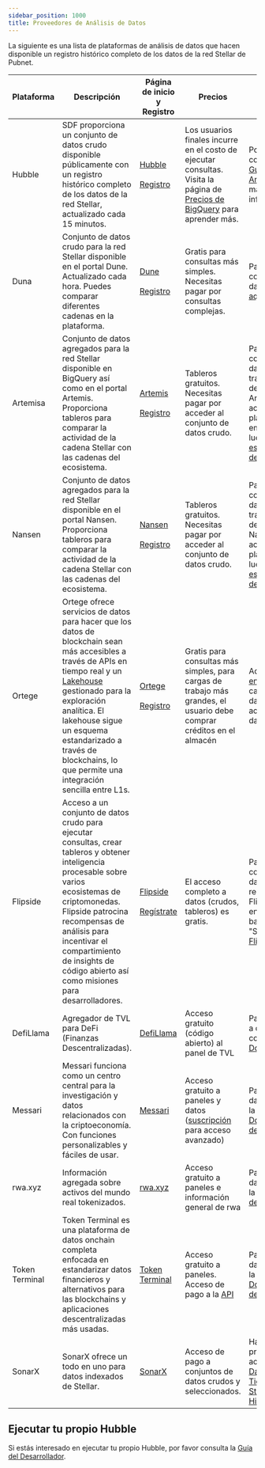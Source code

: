 ```yaml
---
sidebar_position: 1000
title: Proveedores de Análisis de Datos
---
```


La siguiente es una lista de plataformas de análisis de datos que hacen disponible un registro histórico completo de los datos de la red Stellar de Pubnet.

| Plataforma     | Descripción                                                                                                                                                                                                                                                                                                                                                                | Página de inicio y Registro                                                                                                                                                        | Precios                                                                                                                                                                                         | Acceso a Datos                                                                                                                                                                                                                                | Acceso al Panel                                                                                                                                                                                     |
| -------------- | -------------------------------------------------------------------------------------------------------------------------------------------------------------------------------------------------------------------------------------------------------------------------------------------------------------------------------------------------------------------------- | ---------------------------------------------------------------------------------------------------------------------------------------------------------------------------------- | ----------------------------------------------------------------------------------------------------------------------------------------------------------------------------------------------- | --------------------------------------------------------------------------------------------------------------------------------------------------------------------------------------------------------------------------------------------- | --------------------------------------------------------------------------------------------------------------------------------------------------------------------------------------------------- |
| Hubble         | SDF proporciona un conjunto de datos crudo disponible públicamente con un registro histórico completo de los datos de la red Stellar, actualizado cada 15 minutos.                                                                                                                                                                                                         | [Hubble](https://console.cloud.google.com/bigquery?project=crypto-stellar&ws=!1m4!1m3!3m2!1scrypto-stellar!2scrypto_stellar) <br></br> [Registro](https://cloud.google.com/?hl=en) | Los usuarios finales incurre en el costo de ejecutar consultas. Visita la página de [Precios de BigQuery](https://cloud.google.com/bigquery/pricing#analysis_pricing_models) para aprender más. | Por favor, consulta la [Guía del Analista](./hubble/analyst-guide) para más información.                                                                                                                                                      | N/D                                                                                                                                                                                                 |
| Duna           | Conjunto de datos crudo para la red Stellar disponible en el portal Dune. Actualizado cada hora. Puedes comparar diferentes cadenas en la plataforma.                                                                                                                                                                                                                      | [Dune](https://dune.com/) <br></br>[Registro](https://dune.com/auth/register)                                                                                                      | Gratis para consultas más simples. Necesitas pagar por consultas complejas.                                                                                                                     | Para acceder a conjuntos de datos, haz clic [aquí](https://dune.com/queries?category=canonical&namespace=stellar).                                                                                                                            | Explora tableros de la comunidad, visión general de la red y conjuntos de datos [aquí](https://dune.com/blockchains/stellar).                                                                       |
| Artemisa       | Conjunto de datos agregados para la red Stellar disponible en BigQuery así como en el portal Artemis. Proporciona tableros para comparar la actividad de la cadena Stellar con las cadenas del ecosistema.                                                                                                                                                                 | [Artemis](https://www.artemis.xyz/) <br></br>[Registro](https://app.artemisanalytics.com/artemis-terminal-auth?flow=SIGN_UP)                                                       | Tableros gratuitos. Necesitas pagar por acceder al conjunto de datos crudo.                                                                                                                     | Para acceder al conjunto de datos transformado del Stellar por Artemis, actualiza al plan empresarial y luego marca [este conjunto de datos](https://console.cloud.google.com/bigquery?ws=!1m4!1m3!3m2!1sartemis-bigquery-share!2sshared_us). | Explora los tableros de [comparación de cadenas](https://app.artemisanalytics.com/chains?selectedChains=stellar) y [actividad de aplicación](https://app.artemis.xyz/application-activity/stellar). |
| Nansen         | Conjunto de datos agregados para la red Stellar disponible en el portal Nansen. Proporciona tableros para comparar la actividad de la cadena Stellar con las cadenas del ecosistema.                                                                                                                                                                                       | [Nansen](https://app.nansen.ai/) <br></br>[Registro](https://app.nansen.ai/auth/signup)                                                                                            | Tableros gratuitos. Necesitas pagar por acceder al conjunto de datos crudo.                                                                                                                     | Para acceder al conjunto de datos transformado del Stellar por Nansen, actualiza al plan Pioneer y luego marca [este conjunto de datos](https://console.cloud.google.com/bigquery?project=nansen-query).                                      | Explora [actividad de cadena, entidad y ecosistema](https://app.nansen.ai/macro/blockchains?chain=stellar&tab=overview).                                                                            |
| Ortege         | Ortege ofrece servicios de datos para hacer que los datos de blockchain sean más accesibles a través de APIs en tiempo real y un [Lakehouse](https://docs.ortege.ai/en/ortege-products/ortege-lakehouse) gestionado para la exploración analítica. El lakehouse sigue un esquema estandarizado a través de blockchains, lo que permite una integración sencilla entre L1s. | [Ortege](https://www.ortege.ai/) <br></br>[Registro](https://app.ortege.ai/register/form)                                                                                          | Gratis para consultas más simples, para cargas de trabajo más grandes, el usuario debe comprar créditos en el almacén                                                                           | Aquí hay un [enlace](https://docs.ortege.ai/en/ortege-products/ortege-lakehouse/data-catalog/in-house-datasets) a su catálogo de datos para el acceso a los datos.                                                                            | Explora paneles seleccionados [aquí](https://app.ortege.ai/dashboard/list/), o crea el tuyo propio                                                                                                  |
| Flipside       | Acceso a un conjunto de datos crudo para ejecutar consultas, crear tableros y obtener inteligencia procesable sobre varios ecosistemas de criptomonedas. Flipside patrocina recompensas de análisis para incentivar el compartimiento de insights de código abierto así como misiones para desarrolladores.                                                                | [Flipside](https://flipsidecrypto.xyz/home/) <br></br>[Regístrate](https://flipsidecrypto.xyz/home/sign-up)                                                                        | El acceso completo a datos (crudos, tableros) es gratis.                                                                                                                                        | Para acceder al conjunto de datos, regístrate en Flipside y encuentra la base de datos "Stellar" en el [Flipside studio](https://flipsidecrypto.xyz/studio/).                                                                                 | Explora [tableros de la comunidad](https://flipsidecrypto.xyz/insights/dashboards?search=stellar).                                                                                                  |
| DefiLlama      | Agregador de TVL para DeFi (Finanzas Descentralizadas).                                                                                                                                                                                                                                                                                                                    | [DefiLlama](https://defillama.com/)                                                                                                                                                | Acceso gratuito (código abierto) al panel de TVL                                                                                                                                                | Para el acceso a datos, consulta [API Docs](https://defillama.com/docs/api)                                                                                                                                                                   | Explora el [Tablero de TVL](https://defillama.com/chain/Stellar).                                                                                                                                   |
| Messari        | Messari funciona como un centro central para la investigación y datos relacionados con la criptoeconomía. Con funciones personalizables y fáciles de usar.                                                                                                                                                                                                                 | [Messari](https://messari.io/)                                                                                                                                                     | Acceso gratuito a paneles y datos ([suscripción](https://messari.io/account/plan) para acceso avanzado)                                                                                         | Para acceso a datos, consulta la [Documentación de API](https://docs.messari.io/reference/introduction)                                                                                                                                       | Explora el [Portal Stellar](https://stellar.messari.io/).                                                                                                                                           |
| rwa.xyz        | Información agregada sobre activos del mundo real tokenizados.                                                                                                                                                                                                                                                                                                             | [rwa.xyz](https://www.rwa.xyz/)                                                                                                                                                    | Acceso gratuito a paneles e información general de rwa                                                                                                                                          | Para acceso a datos, consulta la [Plataforma de Datos y API](https://app.rwa.xyz/platform-overview)                                                                                                                                           | Explora el [Panel Stellar](https://app.rwa.xyz/networks/stellar).                                                                                                                                   |
| Token Terminal | Token Terminal es una plataforma de datos onchain completa enfocada en estandarizar datos financieros y alternativos para las blockchains y aplicaciones descentralizadas más usadas.                                                                                                                                                                                      | [Token Terminal](https://tokenterminal.com/)                                                                                                                                       | Acceso gratuito a paneles. Acceso de pago a la [API](https://tokenterminal.com/explorer/account/api)                                                                                            | Para acceso a datos, consulta la [Documentación de API](https://tokenterminal.com/docs/api-reference/introduction)                                                                                                                            | Explora el [Panel Stellar](https://tokenterminal.com/explorer/projects/stellar).                                                                                                                    |
| SonarX         | SonarX ofrece un todo en uno para datos indexados de Stellar.                                                                                                                                                                                                                                                                                                              | [SonarX](https://www.sonarx.com/)                                                                                                                                                  | Acceso de pago a conjuntos de datos crudos y seleccionados.                                                                                                                                     | Hay dos productos para acceso a datos, [Datos en Tiempo Real](https://www.sonarx.com/product/realtime) y [Streaming Histórico](https://www.sonarx.com/product/historical)                                                                     | N/A                                                                                                                                                                                                 |

<!-- Stellar no está en Range al momento de escribir este documento
| Range |  | [Range](https://explorer.range.org/) |  | Para acceso a datos, consulta [Documentación API](https://docs.range.org/reference/risk-introduction) | N/A | -->

<!-- El inicio de sesión en Allium no funciona al momento de escribir este documento
| Allium | Acceso a conjuntos de datos crudos de la red Stellar. | [Allium](https://www.allium.so/) | Acceso gratuito a datos y consultas | Para acceso a datos, consulta [Documentación de Allium](https://docs.allium.so/) | N/A | -->

## Ejecutar tu propio Hubble

Si estás interesado en ejecutar tu propio Hubble, por favor consulta la [Guía del Desarrollador](./hubble/developer-guide).
